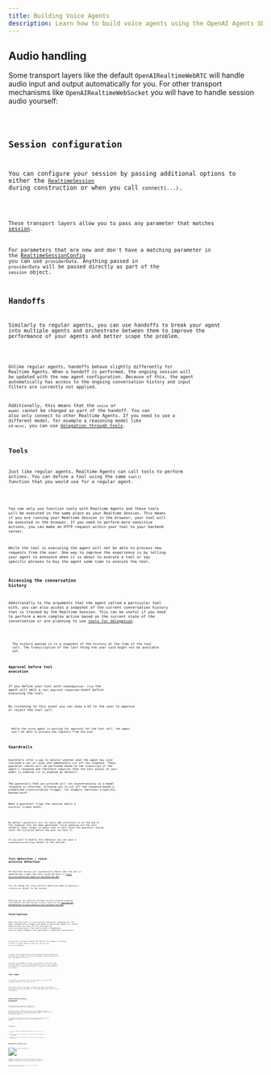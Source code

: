 ```yaml
---
title: Building Voice Agents
description: Learn how to build voice agents using the OpenAI Agents SDK, what features are available, how to architecture your application, and more.
---
```



## Audio handling

Some transport layers like the default `OpenAIRealtimeWebRTC` will handle audio input and output
automatically for you. For other transport mechanisms like `OpenAIRealtimeWebSocket` you will have to
handle session audio yourself:

<Code lang="typescript" code={handleAudioExample} />

## Session configuration

You can configure your session by passing additional options to either the [`RealtimeSession`](/openai-agents-js/openai/agents-realtime/classes/realtimesession/) during construction or
when you call `connect(...)`.

<Code lang="typescript" code={configureSessionExample} />

These transport layers allow you to pass any parameter that matches [session](https://platform.openai.com/docs/api-reference/realtime-client-events/session/update).

For parameters that are new and don't have a matching parameter in the [RealtimeSessionConfig](/openai-agents-js/openai/agents-realtime/type-aliases/realtimesessionconfig/) you can use `providerData`. Anything passed in `providerData` will be passed directly as part of the `session` object.

## Handoffs

Similarly to regular agents, you can use handoffs to break your agent into multiple agents and orchestrate between them to improve the performance of your agents and better scope the problem.

<Code lang="typescript" code={multiAgentsExample} />

Unlike regular agents, handoffs behave slightly differently for Realtime Agents. When a handoff is performed, the ongoing session will be updated with the new agent configuration. Because of this, the agent automatically has access to the ongoing conversation history and input filters are currently not applied.

Additionally, this means that the `voice` or `model` cannot be changed as part of the handoff. You can also only connect to other Realtime Agents. If you need to use a different model, for example a reasoning model like `o4-mini`, you can use [delegation through tools](#delegation-through-tools).

## Tools

Just like regular agents, Realtime Agents can call tools to perform actions. You can define a tool using the same `tool()` function that you would use for a regular agent.

<Code lang="typescript" code={defineToolExample} />

You can only use function tools with Realtime Agents and these tools will be executed in the same place as your Realtime Session. This means if you are running your Realtime Session in the browser, your tool will be executed in the browser. If you need to perform more sensitive actions, you can make an HTTP request within your tool to your backend server.

While the tool is executing the agent will not be able to process new requests from the user. One way to improve the experience is by telling your agent to announce when it is about to execute a tool or say specific phrases to buy the agent some time to execute the tool.

### Accessing the conversation history

Additionally to the arguments that the agent called a particular tool with, you can also access a snapshot of the current conversation history that is tracked by the Realtime Session. This can be useful if you need to perform a more complex action based on the current state of the conversation or are planning to use [tools for delegation](#delegation-through-tools).

<Code lang="typescript" code={toolHistoryExample} />

<Aside type="note">
  The history passed in is a snapshot of the history at the time of the tool
  call. The transcription of the last thing the user said might not be available
  yet.
</Aside>

### Approval before tool execution

If you define your tool with `needsApproval: true` the agent will emit a `tool_approval_requested` event before executing the tool.

By listening to this event you can show a UI to the user to approve or reject the tool call.

<Code lang="typescript" code={toolApprovalEventExample} />

<Aside type="note">
  While the voice agent is waiting for approval for the tool call, the agent
  won't be able to process new requests from the user.
</Aside>

## Guardrails

Guardrails offer a way to monitor whether what the agent has said violated a set of rules and immediately cut off the response. These guardrail checks will be performed based on the transcript of the agent's response and therefore requires that the text output of your model is enabled (it is enabled by default).

The guardrails that you provide will run asynchronously as a model response is returned, allowing you to cut off the response based a predefined classification trigger, for example "mentions a specific banned word".

When a guardrail trips the session emits a `guardrail_tripped` event.

<Code lang="typescript" code={guardrailsExample} />

By default guardrails are run every 100 characters or at the end of the response text has been generated.
Since speaking out the text normally takes longer it means that in most cases the guardrail should catch
the violation before the user can hear it.

If you want to modify this behavior you can pass a `outputGuardrailSettings` object to the session.

<Code lang="typescript" code={guardrailSettingsExample} />

## Turn detection / voice activity detection

The Realtime Session will automatically detect when the user is speaking and trigger new turns using the built-in [voice activity detection modes of the Realtime API](https://platform.openai.com/docs/guides/realtime-vad).

You can change the voice activity detection mode by passing a `turnDetection` object to the session.

<Code lang="typescript" code={turnDetectionExample} />

Modifying the turn detection settings can help calibrate unwanted interruptions and dealing with silence. Check out the [Realtime API documentation for more details on the different settings](https://platform.openai.com/docs/guides/realtime-vad)

## Interruptions

When using the built-in voice activity detection, speaking over the agent automatically triggers
the agent to detect and update its context based on what was said. It will also emit an
`audio_interrupted` event. This can be used to immediately stop all audio playback (only applicable to WebSocket connections).

<Code lang="typescript" code={audioInterruptedExample} />

If you want to perform a manual interruption, for example if you want to offer a "stop" button in
your UI, you can call `interrupt()` manually:

<Code lang="typescript" code={sessionInterruptExample} />

In either way, the Realtime Session will handle both interrupting the generation of the agent, truncate its knowledge of what was said to the user, and update the history.

If you are using WebRTC to connect to your agent, it will also clear the audio output. If you are using WebSocket, you will need to handle this yourself by stopping audio playack of whatever has been queued up to be played.

## Text input

If you want to send text input to your agent, you can use the `sendMessage` method on the `RealtimeSession`.

This can be useful if you want to enable your user to interface in both modalities with the agent, or to
provide additional context to the conversation.

<Code lang="typescript" code={sendMessageExample} />

## Conversation history management

The `RealtimeSession` automatically manages the conversation history in a `history` property:

You can use this to render the history to the customer or perform additional actions on it. As this
history will constantly change during the course of the conversation you can listen for the `history_updated` event.

If you want to modify the history, like removing a message entirely or updating its transcript,
you can use the `updateHistory` method.

<Code lang="typescript" code={updateHistoryExample} />

### Limitations

1. You can currently not update/change function tool calls after the fact
2. Text output in the history requires transcripts and text modalities to be enabled
3. Responses that were truncated due to an interruption do not have a transcript

## Delegation through tools

![Delegation through tools](https://cdn.openai.com/API/docs/diagram-speech-to-speech-agent-tools.png)

By combining the conversation history with a tool call, you can delegate the conversation to another backend agent to perform a more complex action and then pass it back as the result to the user.

<Code lang="typescript" code={delegationAgentExample} />

The code below will then be executed on the server. In this example through a server actions in Next.js.

<Code lang="typescript" code={serverAgentExample} />
